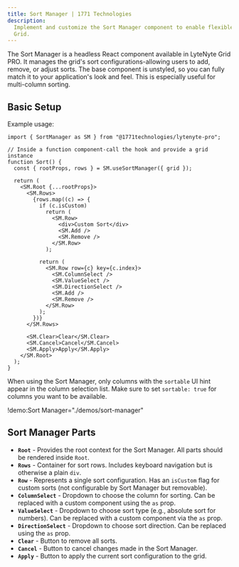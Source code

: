 ```yaml
---
title: Sort Manager | 1771 Technologies
description:
  Implement and customize the Sort Manager component to enable flexible column sorting in LyteNyte
  Grid.
---
```


The Sort Manager is a headless React component available in LyteNyte Grid PRO. It manages the grid's
sort configurations-allowing users to add, remove, or adjust sorts. The base component is unstyled,
so you can fully match it to your application's look and feel. This is especially useful for
multi-column sorting.

## Basic Setup

Example usage:

```tsx
import { SortManager as SM } from "@1771technologies/lytenyte-pro";

// Inside a function component-call the hook and provide a grid instance
function Sort() {
  const { rootProps, rows } = SM.useSortManager({ grid });

  return (
    <SM.Root {...rootProps}>
      <SM.Rows>
        {rows.map((c) => {
          if (c.isCustom)
            return (
              <SM.Row>
                <div>Custom Sort</div>
                <SM.Add />
                <SM.Remove />
              </SM.Row>
            );

          return (
            <SM.Row row={c} key={c.index}>
              <SM.ColumnSelect />
              <SM.ValueSelect />
              <SM.DirectionSelect />
              <SM.Add />
              <SM.Remove />
            </SM.Row>
          );
        })}
      </SM.Rows>

      <SM.Clear>Clear</SM.Clear>
      <SM.Cancel>Cancel</SM.Cancel>
      <SM.Apply>Apply</SM.Apply>
    </SM.Root>
  );
}
```

When using the Sort Manager, only columns with the `sortable` UI hint appear in the column selection
list. Make sure to set `sortable: true` for columns you want to be available.

!demo:Sort Manager="./demos/sort-manager"

## Sort Manager Parts

- **`Root`** - Provides the root context for the Sort Manager. All parts should be rendered inside
  `Root`.
- **`Rows`** - Container for sort rows. Includes keyboard navigation but is otherwise a plain `div`.
- **`Row`** - Represents a single sort configuration. Has an `isCustom` flag for custom sorts (not
  configurable by Sort Manager but removable).
- **`ColumnSelect`** - Dropdown to choose the column for sorting. Can be replaced with a custom
  component using the `as` prop.
- **`ValueSelect`** - Dropdown to choose sort type (e.g., absolute sort for numbers). Can be replaced
  with a custom component via the `as` prop.
- **`DirectionSelect`** - Dropdown to choose sort direction. Can be replaced using the `as` prop.
- **`Clear`** - Button to remove all sorts.
- **`Cancel`** - Button to cancel changes made in the Sort Manager.
- **`Apply`** - Button to apply the current sort configuration to the grid.
